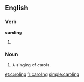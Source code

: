 ==English==

===Verb===
'''caroling'''
# {{context|US|lang=en}} {{present participle of|carol}}

===Noun===
{{en-noun}}

# A singing of carols.

[[et:caroling]]
[[fr:caroling]]
[[simple:caroling]]